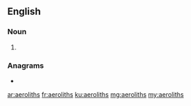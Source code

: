 ==English==

===Noun===
{{head|en|noun plural form}}

# {{plural of|aerolith|lang=en}}

===Anagrams===
* {{l|en|horsetail}}

[[ar:aeroliths]]
[[fr:aeroliths]]
[[ku:aeroliths]]
[[mg:aeroliths]]
[[my:aeroliths]]